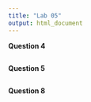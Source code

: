 ```yaml
---
title: "Lab 05"
output: html_document
---
```


**Question 4**

```r

```

**Question 5**

```r

```

**Question 8**

```r

```


